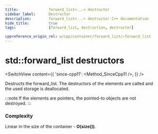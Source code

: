 ```yaml
---
title:				forward_list<...> destructor
sidebar_label:		Destructor
description:		forward_list<...> destructor C++ documentation
hide_title:			true
tags:				[forward_list, destruction, destructor]

cppreference_origin_rel: w/cpp/container/forward_list/~forward_list
---
```



<!-- destructors -->

# std::forward_list destructors

<SwitchView content={{
	'since-cpp11': <Method_SinceCpp11 />,
}} />

Destructs the forward_list. The destructors of the elements are called and the used storage is deallocated.

:::note
If the elements are pointers, the pointed-to objects are not destroyed.
:::

### Complexity

Linear in the size of the container - **O(size())**.
